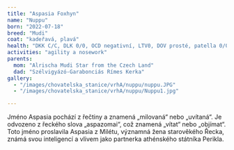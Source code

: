 ```yaml
---
title: "Aspasia Foxhyn"
name: "Nuppu"
born: "2022-07-18"
breed: "Mudi"
coat: "kadeřavá, plavá"
health: "DKK C/C, DLK 0/0, OCD negativní, LTV0, DOV prosté, patella 0/0, spondylóza negativní"
activities: "agility a nosework"
parents:
  mom: "Alrischa Mudi Star from the Czech Land"
  dad: "Szélvigyázó-Garabonciás Rímes Kerka"
gallery:
  - "/images/chovatelska_stanice/vrhA/nuppu/nuppu.JPG"
  - "/images/chovatelska_stanice/vrhA/nuppu/Nuppu1.jpg"

---
```


Jméno Aspasia pochází z řečtiny a znamená „milovaná“ nebo „uvítaná“. Je odvozeno z řeckého slova „aspazomai“, což znamená „vítat“ nebo „objímat“. Toto jméno proslavila Aspasia z Milétu, významná žena starověkého Řecka, známá svou inteligencí a vlivem jako partnerka athénského státníka Perikla.
